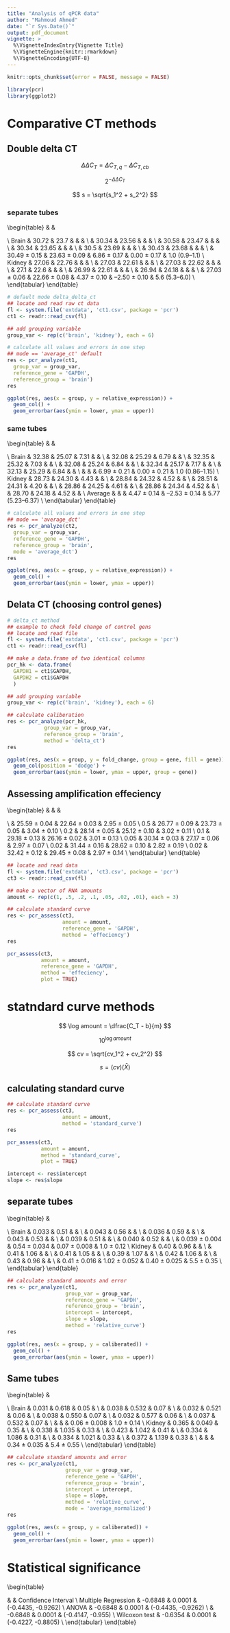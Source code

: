 ```yaml
---
title: "Analysis of qPCR data"
author: "Mahmoud Ahmed"
date: "`r Sys.Date()`"
output: pdf_document
vignette: >
  %\VignetteIndexEntry{Vignette Title}
  %\VignetteEngine{knitr::rmarkdown}
  %\VignetteEncoding{UTF-8}
---
```

```r
knitr::opts_chunk$set(error = FALSE, message = FALSE)
```

```r
library(pcr)
library(ggplot2)
```

# Comparative CT methods  
## Double delta CT  

$$
\Delta\Delta C_T = \Delta C_{T,q} - \Delta C_{T,cb}
$$

$$
2^{-\Delta\Delta C_T}
$$

$$
s = \sqrt{s_1^2 + s_2^2}
$$

### separate tubes 

\begin{table}
\centering
\caption{Relative quantification using comparative ($\Delta\Delta C_T$) method (separate tubes)}
\label{table1}
\begin{tabular}{lccccc}
\hline
Tissue & c-myc $C_T$ & GAPDH $C_T$ & \begin{tabular}[c]{@{}c@{}}$\Delta C_T$\\ c-myc - GAPDH\end{tabular} & \begin{tabular}[c]{@{}c@{}}$\Delta\Delta C_T$\\ $\Delta C_T - \Delta C_{T,Brain}$\end{tabular} & \begin{tabular}[c]{@{}c@{}}c-myc\\ Rel. to Brain\end{tabular} \\
\hline
Brain & 30.72 & 23.7 &  &  &  \\
 & 30.34 & 23.56 &  &  &  \\
 & 30.58 & 23.47 &  &  &  \\
 & 30.34 & 23.65 &  &  &  \\
 & 30.5 & 23.69 &  &  &  \\
 & 30.43 & 23.68 &  &  &  \\
\textbf{Average} & 30.49 $\pm$ 0.15 & 23.63 $\pm$ 0.09 & 6.86 $\pm$ 0.17 & 0.00 $\pm$ 0.17 & 1.0 (0.9–1.1) \\
\hline
Kidney & 27.06 & 22.76 &  &  &  \\
 & 27.03 & 22.61 &  &  &  \\
 & 27.03 & 22.62 &  &  &  \\
 & 27.1 & 22.6 &  &  &  \\
 & 26.99 & 22.61 &  &  &  \\
 & 26.94 & 24.18 &  &  &  \\
\textbf{Average} & 27.03 $\pm$ 0.06 & 22.66 $\pm$ 0.08 & 4.37 $\pm$ 0.10 & –2.50 $\pm$ 0.10 & 5.6 (5.3–6.0) \\
\hline
\end{tabular}
\end{table}

```r
# default mode delta_delta_ct
## locate and read raw ct data
fl <- system.file('extdata', 'ct1.csv', package = 'pcr')
ct1 <- readr::read_csv(fl)

## add grouping variable
group_var <- rep(c('brain', 'kidney'), each = 6)

# calculate all values and errors in one step
## mode == 'average_ct' default
res <- pcr_analyze(ct1,
  group_var = group_var,
  reference_gene = 'GAPDH',
  reference_group = 'brain')
res
```

```r
ggplot(res, aes(x = group, y = relative_expression)) +
  geom_col() +
  geom_errorbar(aes(ymin = lower, ymax = upper))
```

### same tubes  

\begin{table}
\centering
\caption{Relative quantification using comparative ($\Delta\Delta C_T$) method (same tube)}
\label{table2}
\begin{tabular}{lccccc}
\hline
Tissue & c-myc $C_T$ & GAPDH $C_T$ & \begin{tabular}[c]{@{}c@{}}$\Delta C_T$\\ c-myc - GAPDH\end{tabular} & \begin{tabular}[c]{@{}c@{}}$\Delta\Delta C_T$\\ $\Delta C_T - Ave. \Delta C_{T,Brain}$\end{tabular} & \begin{tabular}[c]{@{}c@{}}c-myc\\ Rel. to Brain\end{tabular} \\
\hline
Brain & 32.38 & 25.07 & 7.31 &  &  \\
 & 32.08 & 25.29 & 6.79 &  &  \\
 & 32.35 & 25.32 & 7.03 &  &  \\
 & 32.08 & 25.24 & 6.84 &  &  \\
 & 32.34 & 25.17 & 7.17 &  &  \\
 & 32.13 & 25.29 & 6.84 &  &  \\
\textbf{Average} &  &  & 6.99 $\pm$ 0.21 & 0.00 $\pm$ 0.21 & 1.0 (0.86–1.15) \\
\hline
Kidney & 28.73 & 24.30 & 4.43 &  &  \\
 & 28.84 & 24.32 & 4.52 &  &  \\
 & 28.51 & 24.31 & 4.20 &  &  \\
 & 28.86 & 24.25 & 4.61 &  &  \\
 & 28.86 & 24.34 & 4.52 &  &  \\
 & 28.70 & 24.18 & 4.52 &  &  \\
Average &  &  & 4.47 $\pm$ 0.14 & –2.53 $\pm$ 0.14 & 5.77 (5.23–6.37) \\
\hline
\end{tabular}
\end{table}

```r
# calculate all values and errors in one step
## mode == 'average_dct'
res <- pcr_analyze(ct2,
  group_var = group_var,
  reference_gene = 'GAPDH',
  reference_group = 'brain',
  mode = 'average_dct')
res
```

```r
ggplot(res, aes(x = group, y = relative_expression)) +
  geom_col() +
  geom_errorbar(aes(ymin = lower, ymax = upper))
```

## Delata CT (choosing control genes)  

```r
# delta_ct method
## example to check fold change of control gens
## locate and read file
fl <- system.file('extdata', 'ct1.csv', package = 'pcr')
ct1 <- readr::read_csv(fl)

## make a data.frame of two identical columns
pcr_hk <- data.frame(
  GAPDH1 = ct1$GAPDH,
  GAPDH2 = ct1$GAPDH
  )

## add grouping variable
group_var <- rep(c('brain', 'kidney'), each = 6)

## calculate caliberation
res <- pcr_analyze(pcr_hk,
            group_var = group_var,
            reference_group = 'brain',
            method = 'delta_ct')
res
```

```r
ggplot(res, aes(x = group, y = fold_change, group = gene, fill = gene)) +
  geom_col(position = 'dodge') +
  geom_errorbar(aes(ymin = lower, ymax = upper, group = gene))
```

## Assessing amplification effeciency  

\begin{table}
\centering
\caption{Average $C_T$ value for c-myc and GAPDH at different input amounts}
\label{table3}
\begin{tabular}{@{}cccc@{}}
\hline
\begin{tabular}[c]{@{}c@{}}Input RNA\\ (ng)\end{tabular} & \begin{tabular}[c]{@{}c@{}}c-myc\\ Average $C_T$\end{tabular} & \begin{tabular}[c]{@{}c@{}}GAPDH\\ Average $C_T$\end{tabular} & \begin{tabular}[c]{@{}c@{}}$\Delta C_T$\\ c-myc - GAPDH\end{tabular} \\
\hline
1.0 & 25.59 $\pm$ 0.04 & 22.64 $\pm$ 0.03 & 2.95 $\pm$ 0.05 \\
0.5 & 26.77 $\pm$ 0.09 & 23.73 $\pm$ 0.05 & 3.04 $\pm$ 0.10 \\
0.2 & 28.14 $\pm$ 0.05 & 25.12 $\pm$ 0.10 & 3.02 $\pm$ 0.11 \\
0.1 & 29.18 $\pm$ 0.13 & 26.16 $\pm$ 0.02 & 3.01 $\pm$ 0.13 \\
0.05 & 30.14 $\pm$ 0.03 & 27.17 $\pm$ 0.06 & 2.97 $\pm$ 0.07 \\
0.02 & 31.44 $\pm$ 0.16 & 28.62 $\pm$ 0.10 & 2.82 $\pm$ 0.19 \\
0.02 & 32.42 $\pm$ 0.12 & 29.45 $\pm$ 0.08 & 2.97 $\pm$ 0.14 \\
\hline
\end{tabular}
\end{table}

```r
## locate and read data
fl <- system.file('extdata', 'ct3.csv', package = 'pcr')
ct3 <- readr::read_csv(fl)

## make a vector of RNA amounts
amount <- rep(c(1, .5, .2, .1, .05, .02, .01), each = 3)

## calculate standard curve
res <- pcr_assess(ct3,
                  amount = amount,
                  reference_gene = 'GAPDH',
                  method = 'effeciency')
res
```

```r
pcr_assess(ct3,
           amount = amount,
           reference_gene = 'GAPDH',
           method = 'effeciency',
           plot = TRUE)
```

# statndard curve methods  
$$
\log amount = \dfrac{C_T - b}{m}
$$

$$
10^{\log amount}
$$

$$
cv = \sqrt{cv_1^2 + cv_2^2}
$$

$$
s = (cv)(\bar X)
$$

## calculating standard curve

```r
## calculate standard curve
res <- pcr_assess(ct3,
                  amount = amount,
                  method = 'standard_curve')
res
```

```r
pcr_assess(ct3,
           amount = amount,
           method = 'standard_curve',
           plot = TRUE)
```

```r
intercept <- res$intercept
slope <- res$slope
```

## separate tubes

\begin{table}
\centering
\caption{Relative quantification using the standard curve method (separate tube)}
\label{table4}
\begin{tabular}{@{}lcccc@{}}
\hline
Tissue & c-myc (ng) & GAPDH (ng) & \begin{tabular}[c]{@{}c@{}}c-myc\\ norm. to GAPDH\end{tabular} & \begin{tabular}[c]{@{}c@{}}c-myc \\ Rel. to Brain\end{tabular} \\ 
\hline
Brain & 0.033 & 0.51 &  &  \\
 & 0.043 & 0.56 &  &  \\
 & 0.036 & 0.59 &  &  \\
 & 0.043 & 0.53 &  &  \\
 & 0.039 & 0.51 &  &  \\
 & 0.040 & 0.52 &  &  \\
\textbf{Average} & 0.039 $\pm$ 0.004 & 0.54 $\pm$ 0.034 & 0.07 $\pm$ 0.008 & 1.0 $\pm$ 0.12 \\
\hline
Kidney & 0.40 & 0.96 &  &  \\
 & 0.41 & 1.06 &  &  \\
 & 0.41 & 1.05 &  &  \\
 & 0.39 & 1.07 &  &  \\
 & 0.42 & 1.06 &  &  \\
 & 0.43 & 0.96 &  &  \\
\textbf{Average} & 0.41 $\pm$ 0.016 & 1.02 $\pm$ 0.052 & 0.40 $\pm$ 0.025 & 5.5 $\pm$ 0.35 \\ 
\hline
\end{tabular}
\end{table}

```r
## calculate standard amounts and error
res <- pcr_analyze(ct1,
                   group_var = group_var,
                   reference_gene = 'GAPDH',
                   reference_group = 'brain',
                   intercept = intercept,
                   slope = slope,
                   method = 'relative_curve')
res
```

```r
ggplot(res, aes(x = group, y = caliberated)) +
  geom_col() +
  geom_errorbar(aes(ymin = lower, ymax = upper))
```

## Same tubes  

\begin{table}
\centering
\caption{Relative quantification using the standard curve method (same tube)}
\label{table5}
\begin{tabular}{lcccc}
\hline
Tissue & c-myc (ng) & GAPDH (ng) & \begin{tabular}[c]{@{}c@{}}c-myc\\ norm. to GAPDH\end{tabular} & \begin{tabular}[c]{@{}c@{}}c-myc\\ Rel. to Brain\end{tabular} \\
\hline
Brain & 0.031 & 0.618 & 0.05 &  \\
 & 0.038 & 0.532 & 0.07 &  \\
 & 0.032 & 0.521 & 0.06 &  \\
 & 0.038 & 0.550 & 0.07 &  \\
 & 0.032 & 0.577 & 0.06 &  \\
 & 0.037 & 0.532 & 0.07 &  \\
\textbf{Average} &  &  & 0.06 $\pm$ 0.008 & 1.0 $\pm$ 0.14 \\
\hline
Kidney & 0.365 & 0.049 & 0.35 &  \\
 & 0.338 & 1.035 & 0.33 &  \\
 & 0.423 & 1.042 & 0.41 &  \\
 & 0.334 & 1.086 & 0.31 &  \\
 & 0.334 & 1.021 & 0.33 &  \\
 & 0.372 & 1.139 & 0.33 &  \\
\textbf{Average} &  &  & 0.34 $\pm$ 0.035 & 5.4 $\pm$ 0.55 \\
\hline
\end{tabular}
\end{table}

```r
## calculate standard amounts and error
res <- pcr_analyze(ct1,
                   group_var = group_var,
                   reference_gene = 'GAPDH',
                   reference_group = 'brain',
                   intercept = intercept,
                   slope = slope,
                   method = 'relative_curve',
                   mode = 'average_normalized')
res
```

```r
ggplot(res, aes(x = group, y = caliberated)) +
  geom_col() +
  geom_errorbar(aes(ymin = lower, ymax = upper))
```

# Statistical significance

\begin{table}
\centering
\caption{Statistical significance using different testing methods}
\label{table6}
\begin{tabular}{@{}lccc@{}}
\hline
Test & \begin{tabular}[c]{@{}c@{}}$\Delta\Delta C_T$\\ (estimate)\end{tabular} & \textit{p-value} & Confidence Interval \\ \hline
Multiple Regression & -0.6848 & \textless 0.0001 & (-0.4435, -0.9262) \\
ANOVA & -0.6848 & \textless 0.0001 & (-0.4435, -0.9262) \\
\textit{t-test} & -0.6848 & \textless 0.0001 & (-0.4147, -0.955) \\
Wilcoxon test & -0.6354 & \textless 0.0001 & (-0.4227, -0.8805) \\ \hline
\end{tabular}
\end{table}
